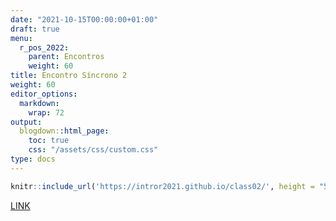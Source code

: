 ```yaml
---
date: "2021-10-15T00:00:00+01:00"
draft: true
menu:
  r_pos_2022:
    parent: Encontros
    weight: 60
title: Encontro Síncrono 2
weight: 60
editor_options: 
  markdown: 
    wrap: 72
output: 
  blogdown::html_page:
    toc: true
    css: "/assets/css/custom.css"
type: docs
---
```



```r
knitr::include_url('https://intror2021.github.io/class02/', height = "500px")
```

[LINK](https://intror2021.github.io/class02/)

